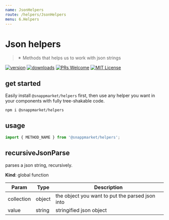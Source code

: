 ```yaml
---
name: JsonHelpers
route: /helpers/JsonHelpers
menu: 6.Helpers
---
```



# Json helpers
> ✴ Methods that helps us to work with json strings

[![version](https://img.shields.io/npm/v/@snappmarket/helpers.svg?style=flat-square)](https://www.npmjs.com/package/@snappmarket/helpers)
[![downloads](https://img.shields.io/npm/dm/@snappmarket/helpers.svg?style=flat-square)](https://www.npmtrends.com/@snappmarket/helpers)
[![PRs Welcome](https://img.shields.io/badge/PRs-welcome-brightgreen.svg?style=flat-square)](http://makeapullrequest.com)
[![MIT License](https://img.shields.io/npm/l/@snappmarket/helpers.svg?style=flat-square)](https://github.com/snappmarket/frontend-toolbox/blob/develop/packages/ui/index.mdx)

## get started

Easily install `@snappmarket/helpers` first, then use any helper you want in your components with fully
tree-shakable code.

```bash
npm i @snappmarket/helpers
```

## usage
```javascript
import { METHOD_NAME } from '@snappmarket/helpers';
```

<!-- doc -->
<a name="recursiveJsonParse"></a>

## recursiveJsonParse
parses a json string, recursively.

**Kind**: global function

| Param | Type | Description |
| --- | --- | --- |
| collection | object | the object you want to put the parsed json into |
| value | string | stringified json object |

